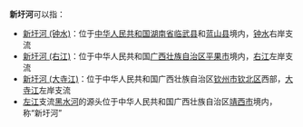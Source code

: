 '''新圩河'''可以指：
* [[新圩河_(钟水)|新圩河 (钟水)]]：位于[[中华人民共和国|中华人民共和国]][[湖南省|湖南省]][[临武县|临武县]]和[[蓝山县|蓝山县]]境内，[[舂陵水|钟水]]右岸支流
* [[新圩河_(右江)|新圩河 (右江)]]：位于中华人民共和国[[广西壮族自治区|广西壮族自治区]][[平果市|平果市]]境内，[[右江_(河流)|右江]]左岸支流
* [[新圩河_(大寺江)|新圩河 (大寺江)]]：位于中华人民共和国广西壮族自治区[[钦州市|钦州市]][[钦北区|钦北区]]西部，[[大寺江|大寺江]]左岸支流
* [[左江|左江]]支流[[黑水河_(左江)|黑水河]]的源头位于中华人民共和国广西壮族自治区[[靖西市|靖西市]]境内，称“新圩河”


{{disambig|X|Cat=三字中国地名消歧义}}